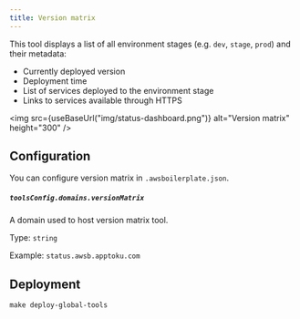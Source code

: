 ```yaml
---
title: Version matrix
---
```



This tool displays a list of all environment stages (e.g. `dev`, `stage`, `prod`) and their metadata:

- Currently deployed version
- Deployment time
- List of services deployed to the environment stage
- Links to services available through HTTPS

<img
  src={useBaseUrl("img/status-dashboard.png")}
  alt="Version matrix"
  height="300"
/>

## Configuration

You can configure version matrix in `.awsboilerplate.json`.

##### `toolsConfig.domains.versionMatrix`

A domain used to host version matrix tool.

Type: `string`

Example: `status.awsb.apptoku.com`

## Deployment

```shell
make deploy-global-tools
```
